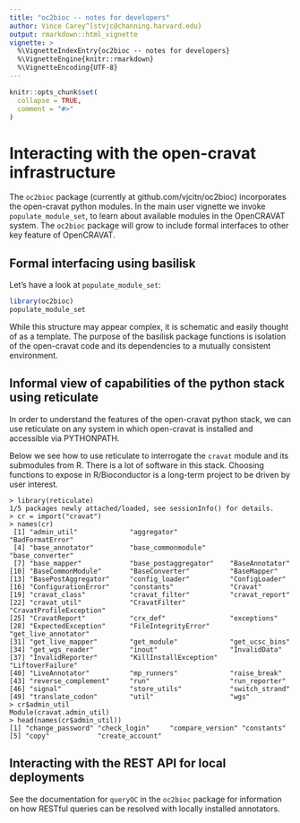 ```yaml
---
title: "oc2bioc -- notes for developers"
author: Vince Carey^[stvjc@channing.harvard.edu}
output: rmarkdown::html_vignette
vignette: >
  %\VignetteIndexEntry{oc2bioc -- notes for developers}
  %\VignetteEngine{knitr::rmarkdown}
  %\VignetteEncoding{UTF-8}
---
```



```r
knitr::opts_chunk$set(
  collapse = TRUE,
  comment = "#>"
)
```

# Interacting with the open-cravat infrastructure

The `oc2bioc` package (currently at
github.com/vjcitn/oc2bioc) incorporates the open-cravat python modules.
In the main user vignette we invoke `populate_module_set`, to
learn about available modules in the OpenCRAVAT system.
The `oc2bioc` package will grow
to include formal interfaces to other key feature of OpenCRAVAT.

## Formal interfacing using basilisk

Let's have a look at `populate_module_set`:
```r
library(oc2bioc)
populate_module_set
```

While this structure may appear complex, it is
schematic and easily thought of as a template.  The purpose
of the basilisk package functions is isolation of the 
open-cravat code and its dependencies to a mutually
consistent environment.

## Informal view of capabilities of the python stack using reticulate

In order to understand the features of the open-cravat
python stack, we can use reticulate on any system in which
open-cravat is installed and accessible via PYTHONPATH.

Below we see how to use reticulate to interrogate the `cravat`
module and its submodules from R.  There is a lot of software
in this stack.  Choosing functions to expose in R/Bioconductor
is a long-term project to be driven by user interest.

```
> library(reticulate)
1/5 packages newly attached/loaded, see sessionInfo() for details.
> cr = import("cravat")
> names(cr)
 [1] "admin_util"             "aggregator"             "BadFormatError"        
 [4] "base_annotator"         "base_commonmodule"      "base_converter"        
 [7] "base_mapper"            "base_postaggregator"    "BaseAnnotator"         
[10] "BaseCommonModule"       "BaseConverter"          "BaseMapper"            
[13] "BasePostAggregator"     "config_loader"          "ConfigLoader"          
[16] "ConfigurationError"     "constants"              "Cravat"                
[19] "cravat_class"           "cravat_filter"          "cravat_report"         
[22] "cravat_util"            "CravatFilter"           "CravatProfileException"
[25] "CravatReport"           "crx_def"                "exceptions"            
[28] "ExpectedException"      "FileIntegrityError"     "get_live_annotator"    
[31] "get_live_mapper"        "get_module"             "get_ucsc_bins"         
[34] "get_wgs_reader"         "inout"                  "InvalidData"           
[37] "InvalidReporter"        "KillInstallException"   "LiftoverFailure"       
[40] "LiveAnnotator"          "mp_runners"             "raise_break"           
[43] "reverse_complement"     "run"                    "run_reporter"          
[46] "signal"                 "store_utils"            "switch_strand"         
[49] "translate_codon"        "util"                   "wgs"                   
> cr$admin_util
Module(cravat.admin_util)
> head(names(cr$admin_util))
[1] "change_password" "check_login"     "compare_version" "constants"      
[5] "copy"            "create_account" 
```

## Interacting with the REST API for local deployments

See the documentation for `queryOC` in the `oc2bioc` package for
information on how RESTful queries can be resolved with locally
installed annotators.
